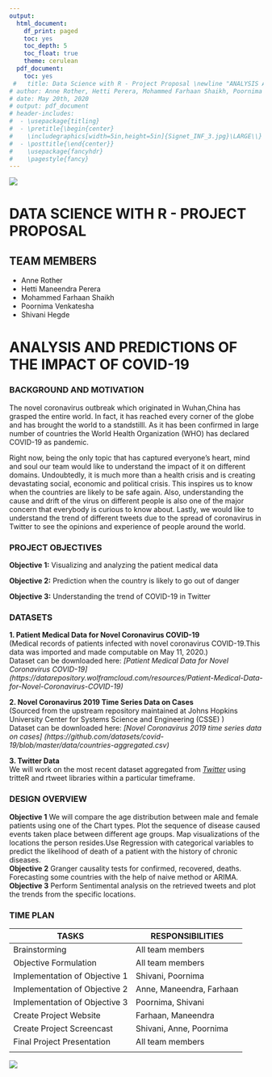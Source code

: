 ```yaml
---
output:
  html_document:
    df_print: paged
    toc: yes
    toc_depth: 5
    toc_float: true
    theme: cerulean
  pdf_document:
    toc: yes
 #   title: Data Science with R - Project Proposal \newline "ANALYSIS AND PREDICTIONS OF THE IMPACT OF  COVID-19"
# author: Anne Rother, Hetti Perera, Mohammed Farhaan Shaikh, Poornima Venkatesha, Shivani Hegde
# date: May 20th, 2020
# output: pdf_document
# header-includes:
#  - \usepackage{titling}
#  - \pretitle{\begin{center}
#    \includegraphics[width=5in,height=5in]{Signet_INF_3.jpg}\LARGE\\}
#  - \posttitle{\end{center}}
#    \usepackage{fancyhdr}
#    \pagestyle{fancy}
---
```

\newpage
![](/Users/shivanihegde/Desktop/R_Project/Signet_INF_3.jpg)


# **DATA SCIENCE WITH R - PROJECT PROPOSAL**
## TEAM MEMBERS 
* Anne Rother
* Hetti Maneendra Perera
* Mohammed Farhaan Shaikh
* Poornima Venkatesha
* Shivani Hegde

# **ANALYSIS AND PREDICTIONS OF THE IMPACT OF COVID-19**


### BACKGROUND AND MOTIVATION 

The novel coronavirus outbreak which originated in Wuhan,China has grasped the entire world. In fact, it has reached every corner of the globe and has brought the world to a standstilll. As it has been confirmed in large number of countries the World Health Organization (WHO) has declared COVID-19 as pandemic.  

Right now, being the only topic that has captured everyone's heart, mind and soul our team would like to understand the impact of it on different domains. Undoubtedly, it is much more than a health crisis and is creating devastating social, economic and political crisis. This inspires us to know when the countries are likely to be safe again. Also, understanding the cause and drift of the virus on different people is also one of the major concern that everybody is curious to know about. Lastly, we would like to understand the trend of different tweets due to the spread of coronavirus in Twitter to see the opinions and experience of people around the world.




### PROJECT OBJECTIVES 
**Objective 1:** Visualizing and analyzing the patient medical data

**Objective 2:** Prediction when the country is likely to go out of danger

**Objective 3:** Understanding the trend of COVID-19 in Twitter

### DATASETS

**1. Patient Medical Data for Novel Coronavirus COVID-19**  
(Medical records of patients infected with novel coronavirus COVID-19.This data was imported and made computable on May 11, 2020.)  
Dataset can be downloaded here: 
*[Patient Medical Data for Novel Coronavirus COVID-19]  (https://datarepository.wolframcloud.com/resources/Patient-Medical-Data-for-Novel-Coronavirus-COVID-19)*

**2. Novel Coronavirus 2019 Time Series Data on Cases**   
(Sourced from the upstream repository maintained at Johns Hopkins University Center for Systems Science and Engineering (CSSE) )  
Dataset can be downloaded here:
*[Novel Coronavirus 2019 time series data on cases] (https://github.com/datasets/covid-19/blob/master/data/countries-aggregated.csv)*

**3. Twitter Data**  
We will work on the most recent dataset aggregated from *[Twitter](https://twitter.com/explore)* using tritteR and rtweet libraries within a particular timeframe. 

### DESIGN OVERVIEW
**Objective 1** We will compare the age distribution between male and female patients using one of the Chart types. Plot the sequence of disease caused events taken place between different age groups. Map visualizations of the locations the person resides.Use Regression with categorical variables to predict the likelihood of death of a patient with the history of chronic diseases.  
**Objective 2** Granger causality tests for confirmed, recovered, deaths. Forecasting some countries with the help of naive method or ARIMA.  
**Objective 3** Perform Sentimental analysis on the retrieved tweets and plot the trends from the specific locations.

### TIME PLAN

**TASKS**      | **RESPONSIBILITIES**      
---------------| -----------------
Brainstorming  | All team members
Objective Formulation        | All team members
Implementation of Objective 1  | Shivani, Poornima
Implementation of Objective 2 | Anne, Maneendra, Farhaan
Implementation of Objective 3  | Poornima, Shivani
Create Project Website | Farhaan, Maneendra
Create Project Screencast  | Shivani, Anne, Poornima
Final Project Presentation | All team members
|
![](/Users/shivanihegde/Desktop/R_Project/Roadmap.png)
